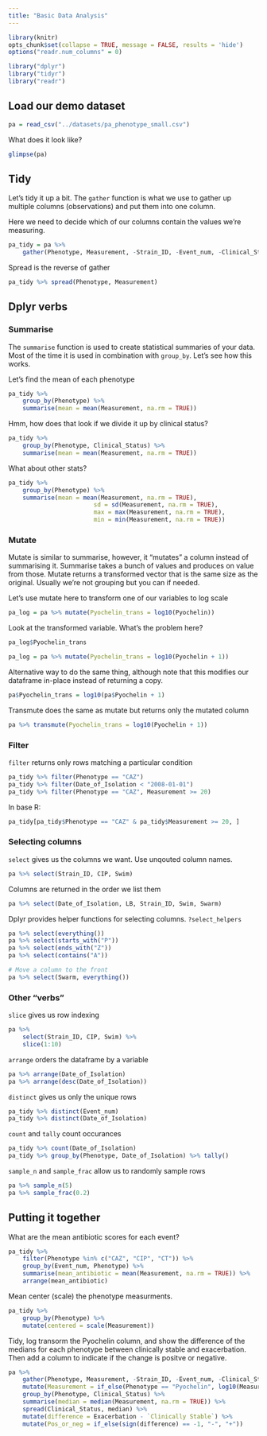 ```yaml
---
title: "Basic Data Analysis"
---
```


```r
library(knitr)
opts_chunk$set(collapse = TRUE, message = FALSE, results = 'hide')
options("readr.num_columns" = 0)
```


```r
library("dplyr")
library("tidyr")
library("readr")
```

## Load our demo dataset
```r
pa = read_csv("../datasets/pa_phenotype_small.csv")
```

What does it look like?
```r
glimpse(pa)
```

## Tidy

Let's tidy it up a bit. The `gather` function is what we use to gather up multiple columns (observations) and put them into one column.

Here we need to decide which of our columns contain the values we're measuring.
```r
pa_tidy = pa %>% 
	gather(Phenotype, Measurement, -Strain_ID, -Event_num, -Clinical_Status, -Date_of_Isolation)
```

Spread is the reverse of gather
```r
pa_tidy %>% spread(Phenotype, Measurement)
```


## Dplyr verbs

### Summarise

The `summarise` function is used to create statistical summaries of your data.  Most of the time it is used in combination with `group_by`.  Let's see how this works.

Let's find the mean of each phenotype 
```r
pa_tidy %>% 
	group_by(Phenotype) %>% 
	summarise(mean = mean(Measurement, na.rm = TRUE))

```

Hmm, how does that look if we divide it up by clinical status?

```r
pa_tidy %>% 
	group_by(Phenotype, Clinical_Status) %>% 
	summarise(mean = mean(Measurement, na.rm = TRUE))

```

What about other stats?
```r
pa_tidy %>% 
	group_by(Phenotype) %>% 
	summarise(mean = mean(Measurement, na.rm = TRUE),
						sd = sd(Measurement, na.rm = TRUE),
						max = max(Measurement, na.rm = TRUE),
						min = min(Measurement, na.rm = TRUE))

```

### Mutate

Mutate is similar to summarise, however, it "mutates" a column instead of summarising it.  Summarise takes a bunch of values and produces on value from those.  Mutate returns a transformed vector that is the same size as the original. Usually we're not grouping but you can if needed.

Let's use mutate here to transform one of our variables to log scale
```r
pa_log = pa %>% mutate(Pyochelin_trans = log10(Pyochelin))
```

Look at the transformed variable.  What's the problem here?
```r
pa_log$Pyochelin_trans
```

```r
pa_log = pa %>% mutate(Pyochelin_trans = log10(Pyochelin + 1))
```

Alternative way to do the same thing, although note that this modifies our dataframe in-place instead of returning a copy.

```r
pa$Pyochelin_trans = log10(pa$Pyochelin + 1)
```

Transmute does the same as mutate but returns only the mutated column
```r
pa %>% transmute(Pyochelin_trans = log10(Pyochelin + 1))
```


### Filter

`filter` returns only rows matching a particular condition
```r
pa_tidy %>% filter(Phenotype == "CAZ")
pa_tidy %>% filter(Date_of_Isolation < "2008-01-01")
pa_tidy %>% filter(Phenotype == "CAZ", Measurement >= 20)
```

In base R:
```r
pa_tidy[pa_tidy$Phenotype == "CAZ" & pa_tidy$Measurement >= 20, ]
```


### Selecting columns

`select` gives us the columns we want. Use unqouted column names.

```r
pa %>% select(Strain_ID, CIP, Swim)
```

Columns are returned in the order we list them
```r
pa %>% select(Date_of_Isolation, LB, Strain_ID, Swim, Swarm)
```

Dplyr provides helper functions for selecting columns. `?select_helpers`
```r
pa %>% select(everything())
pa %>% select(starts_with("P"))
pa %>% select(ends_with("Z"))
pa %>% select(contains("A"))

# Move a column to the front
pa %>% select(Swarm, everything())
```

### Other "verbs"

`slice` gives us row indexing
```r
pa %>% 
	select(Strain_ID, CIP, Swim) %>% 
	slice(1:10)
```

`arrange` orders the dataframe by a variable
```r
pa %>% arrange(Date_of_Isolation)
pa %>% arrange(desc(Date_of_Isolation))
```

`distinct` gives us only the unique rows
```r
pa_tidy %>% distinct(Event_num)
pa_tidy %>% distinct(Date_of_Isolation)
```

`count` and `tally` count occurances
```r
pa_tidy %>% count(Date_of_Isolation)
pa_tidy %>% group_by(Phenotype, Date_of_Isolation) %>% tally()
```

`sample_n` and `sample_frac` allow us to randomly sample rows
```r
pa %>% sample_n(5)
pa %>% sample_frac(0.2)
```


## Putting it together

What are the mean antibiotic scores for each event?
```r
pa_tidy %>% 
	filter(Phenotype %in% c("CAZ", "CIP", "CT")) %>% 
	group_by(Event_num, Phenotype) %>% 
	summarise(mean_antibiotic = mean(Measurement, na.rm = TRUE)) %>% 
	arrange(mean_antibiotic)
```


Mean center (scale) the phenotype measurments.
```r
pa_tidy %>% 
	group_by(Phenotype) %>% 
	mutate(centered = scale(Measurement))
```

Tidy, log transorm the Pyochelin column, and show the difference of the medians for each phenotype between clinically stable and exacerbation.  Then add a column to indicate if the change is positve or negative.

```r
pa %>% 
	gather(Phenotype, Measurement, -Strain_ID, -Event_num, -Clinical_Status, -Date_of_Isolation) %>% 
	mutate(Measurement = if_else(Phenotype == "Pyochelin", log10(Measurement), Measurement)) %>% 
	group_by(Phenotype, Clinical_Status) %>% 
	summarise(median = median(Measurement, na.rm = TRUE)) %>% 
	spread(Clinical_Status, median) %>% 
	mutate(difference = Exacerbation - `Clinically Stable`) %>% 
	mutate(Pos_or_neg = if_else(sign(difference) == -1, "-", "+"))
```






